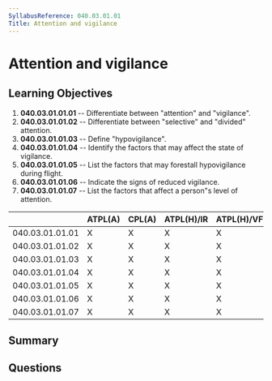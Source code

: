 ```yaml
---
SyllabusReference: 040.03.01.01
Title: Attention and vigilance
---
```


# Attention and vigilance

## Learning Objectives

1. **040.03.01.01.01** -- Differentiate between "attention" and "vigilance".
2. **040.03.01.01.02** -- Differentiate between "selective" and "divided"
   attention.
3. **040.03.01.01.03** -- Define "hypovigilance".
4. **040.03.01.01.04** -- Identify the factors that may affect the state of
   vigilance.
5. **040.03.01.01.05** -- List the factors that may forestall hypovigilance
   during flight.
6. **040.03.01.01.06** -- Indicate the signs of reduced vigilance.
7. **040.03.01.01.07** -- List the factors that affect a person"s level of
   attention.

|                 | ATPL(A) | CPL(A) | ATPL(H)/IR | ATPL(H)/VFR | CPL(H) | IR  | CBIR(A) |
| --------------- | ------- | ------ | ---------- | ----------- | ------ | --- | ------- |
| 040.03.01.01.01 | X       | X      | X          | X           | X      | X   |         |
| 040.03.01.01.02 | X       | X      | X          | X           | X      | X   |         |
| 040.03.01.01.03 | X       | X      | X          | X           | X      | X   |         |
| 040.03.01.01.04 | X       | X      | X          | X           | X      | X   |         |
| 040.03.01.01.05 | X       | X      | X          | X           | X      | X   |         |
| 040.03.01.01.06 | X       | X      | X          | X           | X      | X   |         |
| 040.03.01.01.07 | X       | X      | X          | X           | X      | X   |         |

## Summary

## Questions
